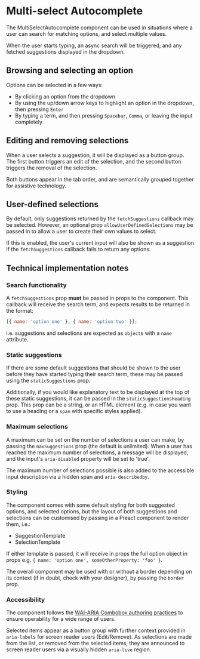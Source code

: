 # Multi-select Autocomplete

The MultiSelectAutocomplete component can be used in situations where a user can search for matching options, and select multiple values.

When the user starts typing, an async search will be triggered, and any fetched suggestions displayed in the dropdown.

## Browsing and selecting an option

Options can be selected in a few ways:

- By clicking an option from the dropdown
- By using the up/down arrow keys to highlight an option in the dropdown, then pressing `Enter`
- By typing a term, and then pressing `Spacebar`, `Comma`, or leaving the input completely

## Editing and removing selections

When a user selects a suggestion, it will be displayed as a button group. The first button triggers an edit of the selection, and the second button triggers the removal of the selection.

Both buttons appear in the tab order, and are semantically grouped together for assistive technology.

## User-defined selections

By default, only suggestions returned by the `fetchSuggestions` callback may be selected. However, an optional prop `allowUserDefinedSelections` may be passed in to allow a user to create their own values to select.

If this is enabled, the user's current input will also be shown as a suggestion if the `fetchSuggestions` callback fails to return any options.

## Technical implementation notes

### Search functionality

A `fetchSuggestions` prop **must** be passed in props to the component. This callback will receive the search term, and expects results to be returned in the format:

```js
[{ name: 'option one' }, { name: 'option two' }];
```

i.e. suggestions and selections are expected as `object`s with a `name` attribute.

### Static suggestions

If there are some default suggestions that should be shown to the user before they have started typing their search term, these may be passed using the `staticSuggestions` prop.

Additionally, if you would like explanatory text to be displayed at the top of these static suggestions, it can be passed in the `staticSuggestionsHeading` prop. This prop can be a string, or an HTML element (e.g. in case you want to use a heading or a `span` with specific styles applied).

### Maximum selections

A maximum can be set on the number of selections a user can make, by passing the `maxSuggestions` prop (the default is unlimited). When a user has reached the maximum number of selections, a message will be displayed, and the input's `aria-disabled` property will be set to 'true'.

The maximum number of selections possible is also added to the accessible input description via a hidden span and `aria-describedby`.

### Styling

The component comes with some default styling for both suggested options, and selected options, but the layout of both suggestions and selections can be customised by passing in a Preact component to render them, i.e.:

- SuggestionTemplate
- SelectionTemplate

If either template is passed, it will receive in props the full option object in props e.g. `{ name: 'option one', someOtherProperty: 'foo' }`.

The overall component may be used with or without a border depending on its context (if in doubt, check with your designer), by passing the `border` prop.

### Accessibility

The component follows the [WAI-ARIA Combobox authoring practices](https://www.w3.org/TR/wai-aria-practices-1.1/#combobox) to ensure operability for a wide range of users.

Selected items appear as a button group with further context provided in `aria-label`s for screen reader users (Edit/Remove). As selections are made from the list, or removed from the selected items, they are announced to screen reader users via a visually hidden `aria-live` region.
